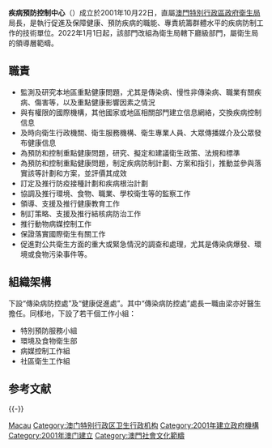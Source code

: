 {{澳門政府部門基礎資訊
|中文部門名稱=疾病預防控制中心
|葡文部門名稱= Centro de Prevenção e Controlo da Doença
|部門標誌=Serviços de Saúde logo.svg
|部門標誌名稱 = 衛生局標誌
|首長職銜=主任
|首長姓名=林松
|副首長職銜=
|副首長姓名=
|部門性質=衛生局廳級部門
|成立年份=2001年10月22日
|所屬部門=[[衛生局_(澳門)|衛生局]]
|總部={{MAC}}[[新口岸|新口岸]][[宋玉生廣場|宋玉生廣場]]獲多利大廈七樓
|網站=
}}

'''疾病預防控制中心'''（{{lang-pt|'''Centro de Prevenção e Controlo da Doença'''}}）成立於2001年10月22日，直屬[[澳門特別行政區政府衛生局|澳門特別行政區政府衛生局]]局長，是執行促進及保障健康、預防疾病的職能、專責統籌群體水平的疾病防制工作的技術單位。2022年1月1日起，該部門改組為衛生局轄下廳級部門，屬衛生局的領導層範疇。

==職責==
*監測及研究本地區重點健康問題，尤其是傳染病、慢性非傳染病、職業有關疾病、傷害等，以及重點健康影響因素之情況
*與有權限的國際機構，其他國家或地區相關部門建立信息網絡，交換疾病控制信息
*及時向衛生行政機關、衛生服務機構、衛生專業人員、大眾傳播媒介及公眾發布健康信息
*為預防和控制重點健康問題，研究、擬定和建議衛生政策、法規和標準
*為預防和控制重點健康問題，制定疾病防制計劃、方案和指引，推動並參與落實該等計劃和方案，並評價其成效
*訂定及推行防疫接種計劃和疾病根治計劃
*協調及推行環境、食物、職業、學校衛生等的監察工作
*領導、支援及推行健康教育工作
*制訂策略、支援及推行結核病防治工作
*推行動物病媒控制工作
*保證落實國際衛生有關工作
*促進對公共衛生方面的重大或緊急情況的調查和處理，尤其是傳染病爆發、環境或食物污染事件等。

==組織架構==
下設“傳染病防控處”及“健康促進處”。其中“傳染病防控處”處長一職由梁亦好醫生擔任。同樣地，下設了若干個工作小組：
*特別預防服務小組
*環境及食物衛生部
*病媒控制工作組
*社區衛生工作組

== 参考文献 ==
{{Reflist}}

{{-}}
{{澳門特別行政區政府部門}}

[[Category:疾病预防控制中心|Macau]]
[[Category:澳门特别行政区卫生行政机构|Category:澳门特别行政区卫生行政机构]]
[[Category:2001年建立政府機構|Category:2001年建立政府機構]]
[[Category:2001年澳门建立|Category:2001年澳门建立]]
[[Category:澳門社會文化範疇|Category:澳門社會文化範疇]]
